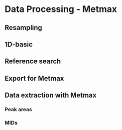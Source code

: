 # Data Processing - Metmax{#metmaxexport}

## Resampling

## 1D-basic

## Reference search

## Export for Metmax

## Data extraction with Metmax

### Peak areas

### MIDs
